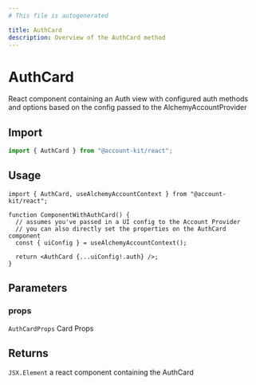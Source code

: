 ```yaml
---
# This file is autogenerated

title: AuthCard
description: Overview of the AuthCard method
---
```


# AuthCard

React component containing an Auth view with configured auth methods
and options based on the config passed to the AlchemyAccountProvider

## Import

```ts
import { AuthCard } from "@account-kit/react";
```

## Usage

```tsx
import { AuthCard, useAlchemyAccountContext } from "@account-kit/react";

function ComponentWithAuthCard() {
  // assumes you've passed in a UI config to the Account Provider
  // you can also directly set the properties on the AuthCard component
  const { uiConfig } = useAlchemyAccountContext();

  return <AuthCard {...uiConfig!.auth} />;
}
```

## Parameters

### props

`AuthCardProps`
Card Props

## Returns

`JSX.Element`
a react component containing the AuthCard
